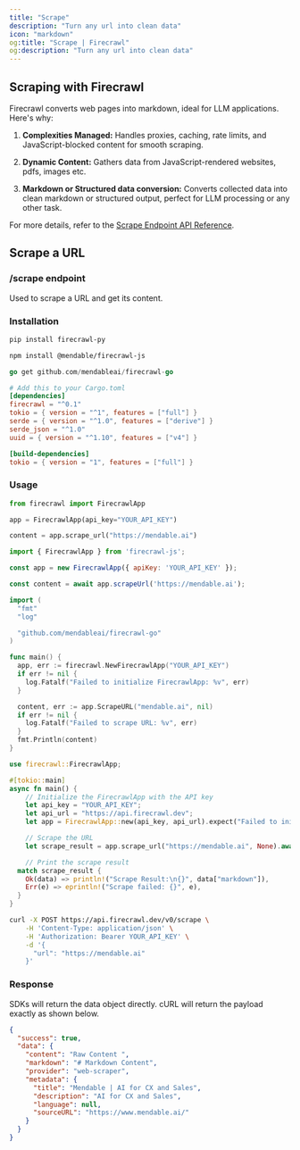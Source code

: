 ```yaml
---
title: "Scrape"
description: "Turn any url into clean data"
icon: "markdown"
og:title: "Scrape | Firecrawl"
og:description: "Turn any url into clean data"
---
```


## Scraping with Firecrawl

Firecrawl converts web pages into markdown, ideal for LLM applications. Here's why:

1. **Complexities Managed:**
   Handles proxies, caching, rate limits, and JavaScript-blocked content for smooth scraping.

2. **Dynamic Content:**
   Gathers data from JavaScript-rendered websites, pdfs, images etc.

3. **Markdown or Structured data conversion:**
   Converts collected data into clean markdown or structured output, perfect for LLM processing or any other task.

For more details, refer to the [Scrape Endpoint API Reference](https://docs.firecrawl.dev/api-reference/endpoint/scrape).

## Scrape a URL

### /scrape endpoint

Used to scrape a URL and get its content.

### Installation

<CodeGroup>

```bash Python
pip install firecrawl-py
```

```bash JavaScript
npm install @mendable/firecrawl-js
```

```go Go
go get github.com/mendableai/firecrawl-go
```

```toml Rust
# Add this to your Cargo.toml
[dependencies]
firecrawl = "^0.1"
tokio = { version = "^1", features = ["full"] }
serde = { version = "^1.0", features = ["derive"] }
serde_json = "^1.0"
uuid = { version = "^1.10", features = ["v4"] }

[build-dependencies]
tokio = { version = "1", features = ["full"] }
```

</CodeGroup>

### Usage

<CodeGroup>

```python Python
from firecrawl import FirecrawlApp

app = FirecrawlApp(api_key="YOUR_API_KEY")

content = app.scrape_url("https://mendable.ai")
```

```JavaScript JavaScript
import { FirecrawlApp } from 'firecrawl-js';

const app = new FirecrawlApp({ apiKey: 'YOUR_API_KEY' });

const content = await app.scrapeUrl('https://mendable.ai');
```

```go Go
import (
  "fmt"
  "log"

  "github.com/mendableai/firecrawl-go"
)

func main() {
  app, err := firecrawl.NewFirecrawlApp("YOUR_API_KEY")
  if err != nil {
    log.Fatalf("Failed to initialize FirecrawlApp: %v", err)
  }

  content, err := app.ScrapeURL("mendable.ai", nil)
  if err != nil {
    log.Fatalf("Failed to scrape URL: %v", err)
  }
  fmt.Println(content)
}
```

```rust Rust
use firecrawl::FirecrawlApp;

#[tokio::main]
async fn main() {
    // Initialize the FirecrawlApp with the API key
    let api_key = "YOUR_API_KEY";
    let api_url = "https://api.firecrawl.dev";
    let app = FirecrawlApp::new(api_key, api_url).expect("Failed to initialize FirecrawlApp");

    // Scrape the URL
    let scrape_result = app.scrape_url("https://mendable.ai", None).await;

    // Print the scrape result
  match scrape_result {
    Ok(data) => println!("Scrape Result:\n{}", data["markdown"]),
    Err(e) => eprintln!("Scrape failed: {}", e),
  }
}
```

```bash cURL
curl -X POST https://api.firecrawl.dev/v0/scrape \
    -H 'Content-Type: application/json' \
    -H 'Authorization: Bearer YOUR_API_KEY' \
    -d '{
      "url": "https://mendable.ai"
    }'
```

</CodeGroup>

### Response

SDKs will return the data object directly. cURL will return the payload exactly as shown below.

```json
{
  "success": true,
  "data": {
    "content": "Raw Content ",
    "markdown": "# Markdown Content",
    "provider": "web-scraper",
    "metadata": {
      "title": "Mendable | AI for CX and Sales",
      "description": "AI for CX and Sales",
      "language": null,
      "sourceURL": "https://www.mendable.ai/"
    }
  }
}
```
